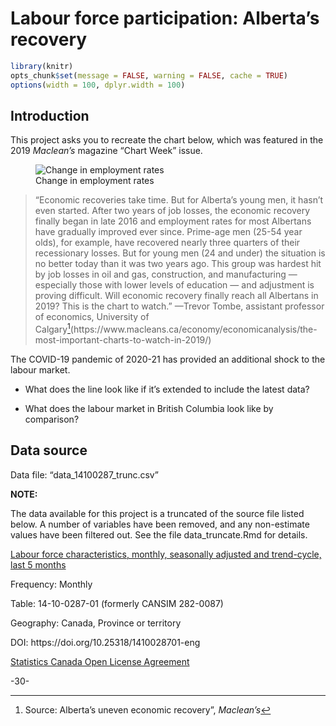 <!-- 
This file by Martin Monkman 
is licensed under a Creative Commons Attribution 4.0 International License
https://creativecommons.org/licenses/by/4.0/  
-->


# Labour force participation: Alberta's recovery {#lfs-ab}


```r
library(knitr)
opts_chunk$set(message = FALSE, warning = FALSE, cache = TRUE)
options(width = 100, dplyr.width = 100)

```

## Introduction  {#lfs-ab-intro}


This project asks you to recreate the chart below, which was featured in the 2019 _Maclean's_ magazine "Chart Week" issue. 


![Change in employment rates](static/img_capstone/Trevor-Tombe-Alberta-employment.png)

>“Economic recoveries take time. But for Alberta’s young men, it hasn’t even started. After two years of job losses, the economic recovery finally began in late 2016 and employment rates for most Albertans have gradually improved ever since. Prime-age men (25-54 year olds), for example, have recovered nearly three quarters of their recessionary losses. But for young men (24 and under) the situation is no better today than it was two years ago. This group was hardest hit by job losses in oil and gas, construction, and manufacturing — especially those with lower levels of education — and adjustment is proving difficult. Will economic recovery finally reach all Albertans in 2019? This is the chart to watch.”
> —Trevor Tombe, assistant professor of economics, University of Calgary^[Source: Alberta's uneven economic recovery", _Maclean's_](https://www.macleans.ca/economy/economicanalysis/the-most-important-charts-to-watch-in-2019/)


The COVID-19 pandemic of 2020-21 has provided an additional shock to the labour market.

* What does the line look like if it's extended to include the latest data?

* What does the labour market in British Columbia look like by comparison?


## Data source {#lfs-ab-data}

Data file: "data_14100287_trunc.csv"

**NOTE:** 

The data available for this project is a truncated of the source file listed below. A number of variables have been removed, and any non-estimate values have been filtered out. See the file data_truncate.Rmd for details.




[Labour force characteristics, monthly, seasonally adjusted and trend-cycle, last 5 months](https://www150.statcan.gc.ca/t1/tbl1/en/tv.action?pid=1410028701)

Frequency: Monthly

Table: 14-10-0287-01 (formerly CANSIM 282-0087)

Geography: Canada, Province or territory

DOI: https://doi.org/10.25318/1410028701-eng


[Statistics Canada Open License Agreement](http://www.statcan.gc.ca/eng/reference/licence)


-30-